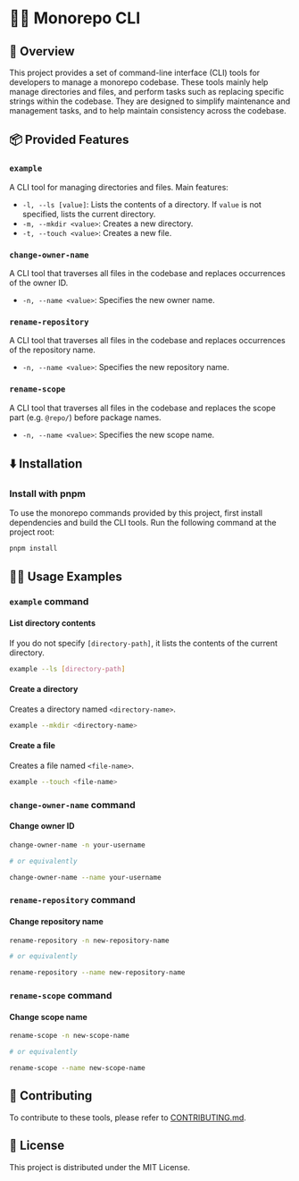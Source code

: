 # 🧑‍💻️ Monorepo CLI

## 📖 Overview

This project provides a set of command-line interface (CLI) tools for developers to manage a monorepo codebase.
These tools mainly help manage directories and files, and perform tasks such as replacing specific strings within the codebase.
They are designed to simplify maintenance and management tasks, and to help maintain consistency across the codebase.

## 📦 Provided Features

### **`example`**
A CLI tool for managing directories and files. Main features:
- `-l, --ls [value]`: Lists the contents of a directory. If `value` is not specified, lists the current directory.
- `-m, --mkdir <value>`: Creates a new directory.
- `-t, --touch <value>`: Creates a new file.

### **`change-owner-name`**
A CLI tool that traverses all files in the codebase and replaces occurrences of the owner ID.
- `-n, --name <value>`: Specifies the new owner name.

### **`rename-repository`**
A CLI tool that traverses all files in the codebase and replaces occurrences of the repository name.
- `-n, --name <value>`: Specifies the new repository name.

### **`rename-scope`**
A CLI tool that traverses all files in the codebase and replaces the scope part (e.g. `@repo/`) before package names.
- `-n, --name <value>`: Specifies the new scope name.

## ⬇️ Installation

### Install with pnpm

To use the monorepo commands provided by this project, first install dependencies and build the CLI tools.
Run the following command at the project root:

```bash
pnpm install
```

## 🧑‍💻 Usage Examples

### `example` command

#### List directory contents

If you do not specify `[directory-path]`, it lists the contents of the current directory.

```bash
example --ls [directory-path]
```

#### Create a directory

Creates a directory named `<directory-name>`.

```bash
example --mkdir <directory-name>
```

#### Create a file

Creates a file named `<file-name>`.

```bash
example --touch <file-name>
```

### `change-owner-name` command

#### Change owner ID

```bash
change-owner-name -n your-username

# or equivalently

change-owner-name --name your-username
```

### `rename-repository` command

#### Change repository name

```bash
rename-repository -n new-repository-name

# or equivalently

rename-repository --name new-repository-name
```

### `rename-scope` command

#### Change scope name

```bash
rename-scope -n new-scope-name

# or equivalently

rename-scope --name new-scope-name
```

## 🤝 Contributing

To contribute to these tools, please refer to [CONTRIBUTING.md](../../CONTRIBUTING.md).

## 📜 License

This project is distributed under the MIT License.
